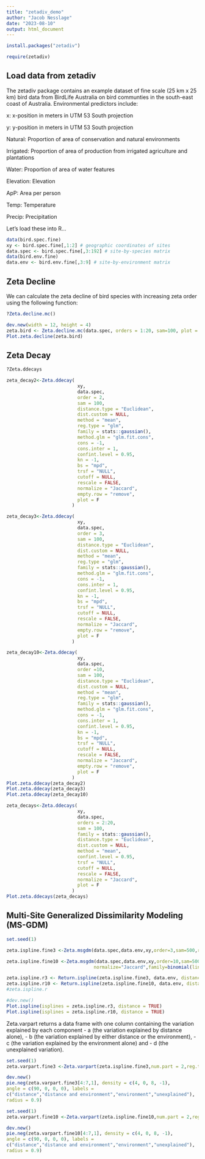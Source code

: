 ---
title: "zetadiv_demo"
author: "Jacob Nesslage"
date: "2023-08-10"
output: html_document
---

```{r install zetadiv,eval=F}
install.packages("zetadiv")
```

```{r}
require(zetadiv)

```

## Load data from zetadiv

The zetadiv package contains an example dataset of fine scale (25 km x 25 km) bird data from BirdLife Australia on bird communties in the south-east coast of Australia. Environmental predictors include:

x: x-position in meters in UTM 53 South projection

y: y-position in meters in UTM 53 South projection

Natural: Proportion of area of conservation and natural environments

Irrigated: Proportion of area of production from irrigated agriculture and plantations

Water: Proportion of area of water features

Elevation: Elevation

ApP: Area per person

Temp: Temperature

Precip: Precipitation

Let's load these into R...

```{r load data}
data(bird.spec.fine)
xy <- bird.spec.fine[,1:2] # geographic coordinates of sites
data.spec <- bird.spec.fine[,3:192] # site-by-species matrix
data(bird.env.fine)
data.env <- bird.env.fine[,3:9] # site-by-environment matrix
```

## Zeta Decline

We can calculate the zeta decline of bird species with increasing zeta order using the following function:

```{r}
?Zeta.decline.mc()
```


```{r}
dev.new(width = 12, height = 4)
zeta.bird <- Zeta.decline.mc(data.spec, orders = 1:20, sam=100, plot = FALSE, normalize="Jaccard")
Plot.zeta.decline(zeta.bird)
```


## Zeta Decay

```{r what is zeta decay?}
?Zeta.ddecays
```

```{r}
zeta_decay2<-Zeta.ddecay(
                          xy,
                          data.spec,
                          order = 2,
                          sam = 100,
                          distance.type = "Euclidean",
                          dist.custom = NULL,
                          method = "mean",
                          reg.type = "glm",
                          family = stats::gaussian(),
                          method.glm = "glm.fit.cons",
                          cons = -1,
                          cons.inter = 1,
                          confint.level = 0.95,
                          kn = -1,
                          bs = "mpd",
                          trsf = "NULL",
                          cutoff = NULL,
                          rescale = FALSE,
                          normalize = "Jaccard",
                          empty.row = "remove",
                          plot = F
                        )

zeta_decay3<-Zeta.ddecay(
                          xy,
                          data.spec,
                          order = 3,
                          sam = 100,
                          distance.type = "Euclidean",
                          dist.custom = NULL,
                          method = "mean",
                          reg.type = "glm",
                          family = stats::gaussian(),
                          method.glm = "glm.fit.cons",
                          cons = -1,
                          cons.inter = 1,
                          confint.level = 0.95,
                          kn = -1,
                          bs = "mpd",
                          trsf = "NULL",
                          cutoff = NULL,
                          rescale = FALSE,
                          normalize = "Jaccard",
                          empty.row = "remove",
                          plot = F
                        )

zeta_decay10<-Zeta.ddecay(
                          xy,
                          data.spec,
                          order =10,
                          sam = 100,
                          distance.type = "Euclidean",
                          dist.custom = NULL,
                          method = "mean",
                          reg.type = "glm",
                          family = stats::gaussian(),
                          method.glm = "glm.fit.cons",
                          cons = -1,
                          cons.inter = 1,
                          confint.level = 0.95,
                          kn = -1,
                          bs = "mpd",
                          trsf = "NULL",
                          cutoff = NULL,
                          rescale = FALSE,
                          normalize = "Jaccard",
                          empty.row = "remove",
                          plot = F
                        )
Plot.zeta.ddecay(zeta_decay2)
Plot.zeta.ddecay(zeta_decay3)
Plot.zeta.ddecay(zeta_decay10)
```


```{r plot zeta decay}


zeta_decays<-Zeta.ddecays(
                          xy,
                          data.spec,
                          orders = 2:20,
                          sam = 100,
                          family = stats::gaussian(),
                          distance.type = "Euclidean",
                          dist.custom = NULL,
                          method = "mean",
                          confint.level = 0.95,
                          trsf = "NULL",
                          cutoff = NULL,
                          rescale = FALSE,
                          normalize = "Jaccard",
                          plot = F
                        )
Plot.zeta.ddecays(zeta_decays)
```
## Multi-Site Generalized Dissimilarity Modeling (MS-GDM)

```{r train MS-GDM and plot splines}
set.seed(1)

zeta.ispline.fine3 <-Zeta.msgdm(data.spec,data.env,xy,order=3,sam=500,reg.type="ispline",normalize="Jaccard",family=binomial(link="log"),cons.inter = -1)

zeta.ispline.fine10 <-Zeta.msgdm(data.spec,data.env,xy,order=10,sam=500,reg.type="ispline",
                                normalize="Jaccard",family=binomial(link="log"),cons.inter = -1)

zeta.ispline.r3 <- Return.ispline(zeta.ispline.fine3, data.env, distance = TRUE)
zeta.ispline.r10 <- Return.ispline(zeta.ispline.fine10, data.env, distance = TRUE)
#zeta.ispline.r


```

```{r plot splines}
#dev.new()
Plot.ispline(isplines = zeta.ispline.r3, distance = TRUE)
Plot.ispline(isplines = zeta.ispline.r10, distance = TRUE)
```
Zeta.varpart returns a data frame with one column containing the variation explained by each component 
- a (the variation explained by distance alone),
- b (the variation explained by either distance or the environment),
- c (the variation explained by the environment alone) and 
- d (the unexplained variation).

```{r}
set.seed(1)
zeta.varpart.fine3 <-Zeta.varpart(zeta.ispline.fine3,num.part = 2,reg.type = "glm",family = stats::gaussian(),method.glm = "glm.fit.cons",cons = -1,cons.inter = 1,kn = -1,bs = "mpd")

dev.new()
pie.neg(zeta.varpart.fine3[4:7,1], density = c(4, 0, 8, -1),
angle = c(90, 0, 0, 0), labels =
c("distance","distance and environment","environment","unexplained"),
radius = 0.9)

```

```{r}
set.seed(1)
zeta.varpart.fine10 <-Zeta.varpart(zeta.ispline.fine10,num.part = 2,reg.type = "glm",family = stats::gaussian(),method.glm = "glm.fit.cons",cons = -1,cons.inter = 1,kn = -1,bs = "mpd")

dev.new()
pie.neg(zeta.varpart.fine10[4:7,1], density = c(4, 0, 8, -1),
angle = c(90, 0, 0, 0), labels =
c("distance","distance and environment","environment","unexplained"),
radius = 0.9)
```



